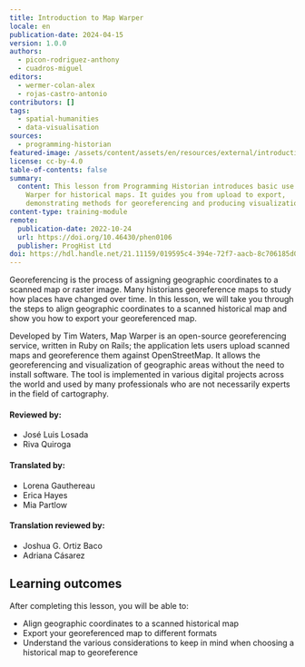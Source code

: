 ```yaml
---
title: Introduction to Map Warper
locale: en
publication-date: 2024-04-15
version: 1.0.0
authors:
  - picon-rodriguez-anthony
  - cuadros-miguel
editors:
  - wermer-colan-alex
  - rojas-castro-antonio
contributors: []
tags:
  - spatial-humanities
  - data-visualisation
sources:
  - programming-historian
featured-image: /assets/content/assets/en/resources/external/introduction-to-map-warper/featured-image.png
license: cc-by-4.0
table-of-contents: false
summary:
  content: This lesson from Programming Historian introduces basic use of Map
    Warper for historical maps. It guides you from upload to export,
    demonstrating methods for georeferencing and producing visualizations.
content-type: training-module
remote:
  publication-date: 2022-10-24
  url: https://doi.org/10.46430/phen0106
  publisher: ProgHist Ltd
doi: https://hdl.handle.net/21.11159/019595c4-394e-72f7-aacb-8c706185d0f4
---
```

Georeferencing is the process of assigning geographic coordinates to a scanned map or raster image. Many historians georeference maps to study how places have changed over time. In this lesson, we will take you through the steps to align geographic coordinates to a scanned historical map and show you how to export your georeferenced map.

Developed by Tim Waters, Map Warper is an open-source georeferencing service, written in Ruby on Rails; the application lets users upload scanned maps and georeference them against OpenStreetMap. It allows the georeferencing and visualization of geographic areas without the need to install software. The tool is implemented in various digital projects across the world and used by many professionals who are not necessarily experts in the field of cartography.

#### Reviewed by:

* José Luis Losada
* Riva Quiroga

#### Translated by:

* Lorena Gauthereau
* Erica Hayes
* Mia Partlow

#### Translation reviewed by:

* Joshua G. Ortiz Baco
* Adriana Cásarez

## Learning outcomes

After completing this lesson, you will be able to:

* Align geographic coordinates to a scanned historical map
* Export your georeferenced map to different formats
* Understand the various considerations to keep in mind when choosing a historical map to georeference

<ExternalResource title="Interested in learning more?" subtitle="Check out this lesson on Programming Historian's website" url="https://doi.org/10.46430/phen0106" />
